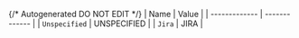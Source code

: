 {/* Autogenerated DO NOT EDIT  */}
| Name          | Value         |
| ------------- | ------------- |
| `Unspecified` | UNSPECIFIED   |
| `Jira`        | JIRA          |